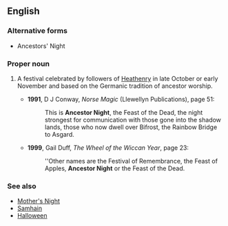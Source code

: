 ==English==

===Alternative forms===
* Ancestors' Night

===Proper noun===
{{en-proper noun|head=[[ancestor|Ancestor]] [[Night]]}}

# {{label|en|paganism|and|Heathenry}} A festival celebrated by followers of [[Heathenry]] in late October or early November and based on the Germanic tradition of ancestor worship.
#* '''1991''', D J Conway, ''Norse Magic'' (Llewellyn Publications), page 51:
#*: This is '''Ancestor Night''', the Feast of the Dead, the night strongest for communication with those gone into the shadow lands, those who now dwell over Bifrost, the Rainbow Bridge to Asgard.
#* '''1999''', Gail Duff, ''The Wheel of the Wiccan Year'', page 23:
#*: ''Other names are the Festival of Remembrance, the Feast of Apples, '''Ancestor Night''' or the Feast of the Dead.

===See also===
* [[Mother's Night]]
* [[Samhain]]
* [[Halloween]]